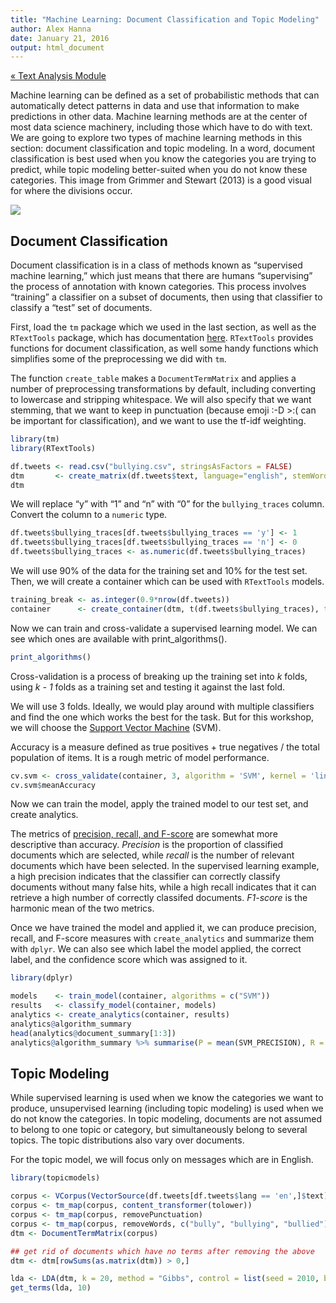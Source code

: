 ```yaml
---
title: "Machine Learning: Document Classification and Topic Modeling"
author: Alex Hanna
date: January 21, 2016
output: html_document
---
```


[&laquo; Text Analysis Module](../text/README.md)

Machine learning can be defined as a set of probabilistic methods that can automatically detect patterns in data and use that information to make predictions in other data. Machine learning methods are at the center of most data science machinery, including those which have to do with text. We are going to explore two types of machine learning methods in this section: document classification and topic modeling. In a word, document classification is best used when you know the categories you are trying to predict, while topic modeling better-suited when you do not know these categories. This image from Grimmer and Stewart (2013) is a good visual for where the divisions occur. 

![](Grimmer_Stewart_F1.png)

## Document Classification

Document classification is in a class of methods known as "supervised machine learning," which just means that there are humans "supervising" the process of annotation with known categories. This process involves "training" a classifier on a subset of documents, then using that classifier to classify a "test" set of documents. 

First, load the `tm` package which we used in the last section, as well as the `RTextTools` package, which has documentation [here](https://cran.r-project.org/web/packages/RTextTools/RTextTools.pdf). `RTextTools` provides functions for document classification, as well some handy functions which simplifies some of the preprocessing we did with `tm`.

The function `create_table` makes a `DocumentTermMatrix` and applies a number of preprocessing transformations by default, including converting to lowercase and stripping whitespace. We will also specify that we want stemming, that we want to keep in punctuation (because emoji :-D >:( can be important for classification), and we want to use the tf-idf weighting.

```r
library(tm)
library(RTextTools)

df.tweets <- read.csv("bullying.csv", stringsAsFactors = FALSE)
dtm       <- create_matrix(df.tweets$text, language="english", stemWords = TRUE, weighting = weightTfIdf, removePunctuation = FALSE)
dtm
```

We will replace "y" with "1" and "n" with "0" for the `bullying_traces` column. Convert the column to a `numeric` type.
```r
df.tweets$bullying_traces[df.tweets$bullying_traces == 'y'] <- 1
df.tweets$bullying_traces[df.tweets$bullying_traces == 'n'] <- 0
df.tweets$bullying_traces <- as.numeric(df.tweets$bullying_traces)
```

We will use 90% of the data for the training set and 10% for the test set. Then, we will create a container which can be used with `RTextTools` models.

```r
training_break <- as.integer(0.9*nrow(df.tweets))
container      <- create_container(dtm, t(df.tweets$bullying_traces), trainSize=1:training_break, testSize=training_break:nrow(df.tweets), virgin=FALSE)
```

Now we can train and cross-validate a supervised learning model. We can see which ones are available with print_algorithms().

```r
print_algorithms()
```

Cross-validation is a process of breaking up the training set into _k_ folds, using _k - 1_ folds as a training set and testing it against the last fold.

We will use 3 folds. Ideally, we would play around with multiple classifiers and find the one which works the best for the task. But for this workshop, we will choose the [Support Vector Machine](https://en.wikipedia.org/wiki/Support_vector_machine) (SVM). 

Accuracy is a measure defined as true positives + true negatives / the total population of items. It is a rough metric of model performance.

```r
cv.svm <- cross_validate(container, 3, algorithm = 'SVM', kernel = 'linear')
cv.svm$meanAccuracy
```

Now we can train the model, apply the trained model to our test set, and create analytics. 

The metrics of [precision, recall, and F-score](https://en.wikipedia.org/wiki/Precision_and_recall) are somewhat more descriptive than accuracy. _Precision_ is the proportion of classified documents which are selected, while _recall_ is the number of relevant documents which have been selected. In the supervised learning example, a high precision indicates that the classifier can correctly classify documents without many false hits, while a high recall indicates that it can retrieve a high number of correctly classifed documents. _F1-score_ is the harmonic mean of the two metrics.

Once we have trained the model and applied it, we can produce precision, recall, and F-score measures with `create_analytics` and summarize them with `dplyr`. We can also see which label the model applied, the correct label, and the confidence score which was assigned to it.

```r
library(dplyr)

models    <- train_model(container, algorithms = c("SVM"))
results   <- classify_model(container, models)
analytics <- create_analytics(container, results)
analytics@algorithm_summary
head(analytics@document_summary[1:3])
analytics@algorithm_summary %>% summarise(P = mean(SVM_PRECISION), R = mean(SVM_RECALL), F1 = mean(SVM_FSCORE))
```

## Topic Modeling

While supervised learning is used when we know the categories we want to produce, unsupervised learning (including topic modeling) is used when we do not know the categories. In topic modeling, documents are not assumed to belong to one topic or category, but simultaneously belong to several topics. The topic distributions also vary over documents.

For the topic model, we will focus only on messages which are in English.

```r
library(topicmodels)

corpus <- VCorpus(VectorSource(df.tweets[df.tweets$lang == 'en',]$text))
corpus <- tm_map(corpus, content_transformer(tolower))
corpus <- tm_map(corpus, removePunctuation)
corpus <- tm_map(corpus, removeWords, c("bully", "bullying", "bullied"))
dtm <- DocumentTermMatrix(corpus)

## get rid of documents which have no terms after removing the above
dtm <- dtm[rowSums(as.matrix(dtm)) > 0,]

lda <- LDA(dtm, k = 20, method = "Gibbs", control = list(seed = 2010, burnin = 300, thin = 30, iter = 300))
get_terms(lda, 10)
```